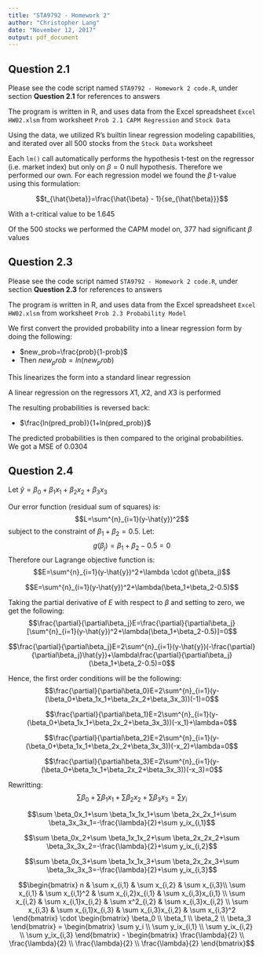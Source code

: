 ```yaml
---
title: "STA9792 - Homework 2"
author: "Christopher Lang"
date: "November 12, 2017"
output: pdf_document
---
```


## Question 2.1
Please see the code script named `STA9792 - Homework 2 code.R`, under section **Question 2.1** for references to answers

The program is written in R, and uses data from the Excel spreadsheet `Excel HW02.xlsm` from worksheet `Prob 2.1 CAPM Regression` and `Stock Data`

Using the data, we utilized R's builtin linear regression modeling capabilities, and iterated over all 500 stocks from the `Stock Data` worksheet

Each `lm()` call automatically performs the hypothesis t-test on the regressor (i.e. market index) but only on $\beta=0$ null hypothesis. Therefore we performed our own. For each regression model we found the $\beta$ t-value using this formulation:

$$t_{\hat{\beta}}=\frac{\hat{\beta} - 1}{se_{\hat{\beta}}}$$

With a t-critical value to be 1.645

Of the 500 stocks we performed the CAPM model on, 377 had significant $\beta$ values


## Question 2.3
Please see the code script named `STA9792 - Homework 2 code.R`, under section **Question 2.3** for references to answers

The program is written in R, and uses data from the Excel spreadsheet `Excel HW02.xlsm` from worksheet `Prob 2.3 Probability Model`

We first convert the provided probability into a linear regression form by doing the following:

+ $new_prob=\frac{prob}{1-prob}$
+ Then $new_prob=ln(new_prob)$

This linearizes the form into a standard linear regression

A linear regression on the regressors $X1$, $X2$, and $X3$ is performed

The resulting probabilities is reversed back:

+ $\frac{ln(pred_prob)}{1+ln(pred_prob)}$

The predicted probabilities is then compared to the original probabilities. We got a MSE of $0.0304$


## Question 2.4
Let $\hat{y}=\beta_0+\beta_1x_1+\beta_2x_2+\beta_3x_3$

Our error function (residual sum of squares) is:
$$L=\sum^{n}_{i=1}(y-\hat{y})^2$$
subject to the constraint of $\beta_1+\beta_2=0.5$. Let:
$$g(\beta_j)=\beta_1+\beta_2-0.5=0$$
Therefore our Lagrange objective function is:
$$E=\sum^{n}_{i=1}(y-\hat{y})^2+\lambda \cdot g(\beta_j)$$

$$E=\sum^{n}_{i=1}(y-\hat{y})^2+\lambda(\beta_1+\beta_2-0.5)$$

Taking the partial derivative of $E$ with respect to $\beta$ and setting to zero, we get the following:
$$\frac{\partial}{\partial\beta_j}E=\frac{\partial}{\partial\beta_j}[\sum^{n}_{i=1}(y-\hat{y})^2+\lambda(\beta_1+\beta_2-0.5)]=0$$

$$\frac{\partial}{\partial\beta_j}E=2\sum^{n}_{i=1}(y-\hat{y})(-\frac{\partial}{\partial\beta_j}\hat{y})+\lambda\frac{\partial}{\partial\beta_j}(\beta_1+\beta_2-0.5)=0$$

Hence, the first order conditions will be the following:
$$\frac{\partial}{\partial\beta_0}E=2\sum^{n}_{i=1}(y-(\beta_0+\beta_1x_1+\beta_2x_2+\beta_3x_3))(-1)=0$$

$$\frac{\partial}{\partial\beta_1}E=2\sum^{n}_{i=1}(y-(\beta_0+\beta_1x_1+\beta_2x_2+\beta_3x_3))(-x_1)+\lambda=0$$

$$\frac{\partial}{\partial\beta_2}E=2\sum^{n}_{i=1}(y-(\beta_0+\beta_1x_1+\beta_2x_2+\beta_3x_3))(-x_2)+\lambda=0$$

$$\frac{\partial}{\partial\beta_3}E=2\sum^{n}_{i=1}(y-(\beta_0+\beta_1x_1+\beta_2x_2+\beta_3x_3))(-x_3)=0$$

Rewritting:
$$\sum \beta_0+\sum \beta_1x_1+\sum\beta_2x_2+\sum\beta_3x_3=\sum y_i$$

$$\sum \beta_0x_1+\sum \beta_1x_1x_1+\sum \beta_2x_2x_1+\sum \beta_3x_3x_1=-\frac{\lambda}{2}+\sum y_ix_{i,1}$$

$$\sum \beta_0x_2+\sum \beta_1x_1x_2+\sum \beta_2x_2x_2+\sum \beta_3x_3x_2=-\frac{\lambda}{2}+\sum y_ix_{i,2}$$

$$\sum \beta_0x_3+\sum \beta_1x_1x_3+\sum \beta_2x_2x_3+\sum \beta_3x_3x_3=-\frac{\lambda}{2}+\sum y_ix_{i,3}$$

$$\begin{bmatrix}
  n & \sum x_{i,1} & \sum x_{i,2} & \sum x_{i,3}\\
  \sum x_{i,1} & \sum x_{i,1}^2 & \sum x_{i,2}x_{i,1} & \sum x_{i,3}x_{i,1} \\
  \sum x_{i,2} & \sum x_{i,1}x_{i,2} & \sum x^2_{i,2} & \sum x_{i,3}x_{i,2} \\
  \sum x_{i,3} & \sum x_{i,1}x_{i,3} & \sum x_{i,3}x_{i,2} & \sum x_{i,3}^2
\end{bmatrix} \cdot
\begin{bmatrix}
  \beta_0 \\
  \beta_1 \\
  \beta_2 \\ 
  \beta_3
\end{bmatrix} =
\begin{bmatrix}
  \sum y_i \\
  \sum y_ix_{i,1} \\
  \sum y_ix_{i,2} \\
  \sum y_ix_{i,3}
\end{bmatrix} - 
\begin{bmatrix}
\frac{\lambda}{2} \\
\frac{\lambda}{2} \\
\frac{\lambda}{2} \\
\frac{\lambda}{2}
\end{bmatrix}$$
